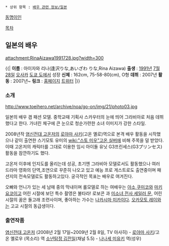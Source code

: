  * 상위 항목 : [[배우 관련 정보/일본]]

[[동명이인]]

[[목차]]

== 일본의 배우 ==
attachment:RinaAizawa1991728.jpg?width=300

{{|
'''이름''' : 아이자와 리나(逢沢りな,あいざわ りな,Rina Aizawa)
'''출생''' : [[1991년]] [[7월 28일]] [[오사카]] [[도쿄 도]]에서 성장
'''신체''' : 162cm, 75-58-80(cm), O형
'''데뷔''' : 2007년
'''활동''' : 2007년~
'''링크''' : [http://www.box-corporation.com/?portfolios=%E9%80%A2%E6%B2%A2%E3%82%8A%E3%81%AA 홈페이지] [https://twitter.com/Rinaaizawa0728 트위터]
|}}
=== 소개 ===
http://www.toeihero.net/archive/noa/go-on/img/21/photo03.jpg

일본의 배우 겸 패션 모델. 중학교때 기획사 스카우터의 눈에 띄어 그라비아로 처음 데뷔했다고 한다. 가녀린 체구에 큰 눈으로 청순가련한 소녀 이미지가 강한 스타일.

2008년작 [[염신전대 고온저]]의 [[로야마 사키]](고온 옐로)역으로 본격 배우 활동을 시작했으나 같이 출연한 스기모토 유미의 [[wiki:"스토 미우"고온 실버]]에 비해 주목을 덜 받았다. 이때 고온저의 캐릭터를 그대로 이용한 임시 아이돌 유닛 G3프린세스(G3プリンセス) 활동을 잠깐하기도 했다.

고온저 이후에 인지도를 올리는데 성공, 초기엔 그라비아 모델로서도 활동했으나 여러 드라마 영화의 단역,조연으로 꾸준히 나오고 있고 예능 프로 게스트로도 출연중이며 패션지의 전속모델로도 활동하고있다. 궁극적인 목표는 배우로 여겨진다.

오빠와 언니가 있는 세 남매 중의 막내이며 롤모델로 하는 여배우는 [[아소 쿠미코]]와 [[마키 요코]]이고 어린 시절에 보던 특수 촬영은 불타라! 로보콘 과 [[미소녀 전사 세일러 문]], 어린 시절의 꿈은 돌고래 조련사이며, 좋아하는 가수는 [[나카시마 미카]]이다. [[오카모토 레이]]와는 고교 시절의 동급생이다.
=== 출연작품 ===
[[염신전대 고온저]] (2008년 2월 17일~2009년 2월 8일, TV 아사히) - [[로야마 사키]]/고 온 옐로우 (목소리) 역
[[소년탐정 김전일]](채널 5.5) - [[나나세 미유키]] 역(성우)

